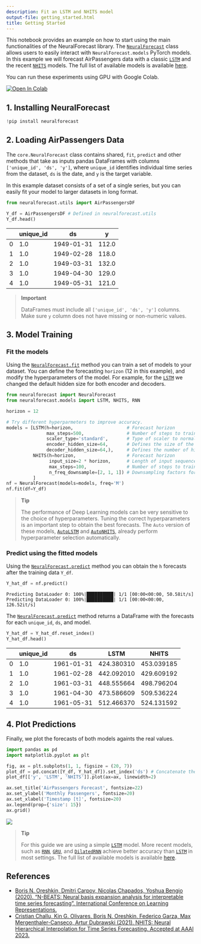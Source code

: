 ```yaml
---
description: Fit an LSTM and NHITS model
output-file: getting_started.html
title: Getting Started
---
```



This notebook provides an example on how to start using the main
functionalities of the NeuralForecast library. The
[`NeuralForecast`](https://Nixtla.github.io/neuralforecast/core.html#neuralforecast)
class allows users to easily interact with `NeuralForecast.models`
PyTorch models. In this example we will forecast AirPassengers data with
a classic
[`LSTM`](https://Nixtla.github.io/neuralforecast/models.lstm.html#lstm)
and the recent
[`NHITS`](https://Nixtla.github.io/neuralforecast/models.nhits.html#nhits)
models. The full list of available models is available
[here](https://nixtla.github.io/neuralforecast/models.html).

You can run these experiments using GPU with Google Colab.

<a href="https://colab.research.google.com/github/Nixtla/neuralforecast/blob/main/nbs/examples/Getting_Started.ipynb" target="_parent"><img src="https://colab.research.google.com/assets/colab-badge.svg" alt="Open In Colab"/></a>

## 1. Installing NeuralForecast

```python
!pip install neuralforecast
```

## 2. Loading AirPassengers Data

The `core.NeuralForecast` class contains shared, `fit`, `predict` and
other methods that take as inputs pandas DataFrames with columns
`['unique_id', 'ds', 'y']`, where `unique_id` identifies individual time
series from the dataset, `ds` is the date, and `y` is the target
variable.

In this example dataset consists of a set of a single series, but you
can easily fit your model to larger datasets in long format.

```python
from neuralforecast.utils import AirPassengersDF

Y_df = AirPassengersDF # Defined in neuralforecast.utils
Y_df.head()
```

|     | unique_id | ds         | y     |
|-----|-----------|------------|-------|
| 0   | 1.0       | 1949-01-31 | 112.0 |
| 1   | 1.0       | 1949-02-28 | 118.0 |
| 2   | 1.0       | 1949-03-31 | 132.0 |
| 3   | 1.0       | 1949-04-30 | 129.0 |
| 4   | 1.0       | 1949-05-31 | 121.0 |

> **Important**
>
> DataFrames must include all `['unique_id', 'ds', 'y']` columns. Make
> sure `y` column does not have missing or non-numeric values.

## 3. Model Training

### Fit the models

Using the
[`NeuralForecast.fit`](https://Nixtla.github.io/neuralforecast/core.html#neuralforecast.fit)
method you can train a set of models to your dataset. You can define the
forecasting `horizon` (12 in this example), and modify the
hyperparameters of the model. For example, for the
[`LSTM`](https://Nixtla.github.io/neuralforecast/models.lstm.html#lstm)
we changed the default hidden size for both encoder and decoders.

```python
from neuralforecast import NeuralForecast
from neuralforecast.models import LSTM, NHITS, RNN
```


```python
horizon = 12

# Try different hyperparmeters to improve accuracy.
models = [LSTM(h=horizon,                    # Forecast horizon
               max_steps=500,                # Number of steps to train
               scaler_type='standard',       # Type of scaler to normalize data
               encoder_hidden_size=64,       # Defines the size of the hidden state of the LSTM
               decoder_hidden_size=64,),     # Defines the number of hidden units of each layer of the MLP decoder
          NHITS(h=horizon,                   # Forecast horizon
                input_size=2 * horizon,      # Length of input sequence
                max_steps=100,               # Number of steps to train
                n_freq_downsample=[2, 1, 1]) # Downsampling factors for each stack output
          ]
nf = NeuralForecast(models=models, freq='M')
nf.fit(df=Y_df)
```

> **Tip**
>
> The performance of Deep Learning models can be very sensitive to the
> choice of hyperparameters. Tuning the correct hyperparameters is an
> important step to obtain the best forecasts. The `Auto` version of
> these models,
> [`AutoLSTM`](https://Nixtla.github.io/neuralforecast/models.html#autolstm)
> and
> [`AutoNHITS`](https://Nixtla.github.io/neuralforecast/models.html#autonhits),
> already perform hyperparameter selection automatically.

### Predict using the fitted models

Using the
[`NeuralForecast.predict`](https://Nixtla.github.io/neuralforecast/core.html#neuralforecast.predict)
method you can obtain the `h` forecasts after the training data `Y_df`.

```python
Y_hat_df = nf.predict()
```

``` text
Predicting DataLoader 0: 100%|██████████| 1/1 [00:00<00:00, 50.58it/s]
Predicting DataLoader 0: 100%|██████████| 1/1 [00:00<00:00, 126.52it/s]
```

The
[`NeuralForecast.predict`](https://Nixtla.github.io/neuralforecast/core.html#neuralforecast.predict)
method returns a DataFrame with the forecasts for each `unique_id`,
`ds`, and model.

```python
Y_hat_df = Y_hat_df.reset_index()
Y_hat_df.head()
```

|     | unique_id | ds         | LSTM       | NHITS      |
|-----|-----------|------------|------------|------------|
| 0   | 1.0       | 1961-01-31 | 424.380310 | 453.039185 |
| 1   | 1.0       | 1961-02-28 | 442.092010 | 429.609192 |
| 2   | 1.0       | 1961-03-31 | 448.555664 | 498.796204 |
| 3   | 1.0       | 1961-04-30 | 473.586609 | 509.536224 |
| 4   | 1.0       | 1961-05-31 | 512.466370 | 524.131592 |

## 4. Plot Predictions

Finally, we plot the forecasts of both models againts the real values.

```python
import pandas as pd
import matplotlib.pyplot as plt
```


```python
fig, ax = plt.subplots(1, 1, figsize = (20, 7))
plot_df = pd.concat([Y_df, Y_hat_df]).set_index('ds') # Concatenate the train and forecast dataframes
plot_df[['y', 'LSTM', 'NHITS']].plot(ax=ax, linewidth=2)

ax.set_title('AirPassengers Forecast', fontsize=22)
ax.set_ylabel('Monthly Passengers', fontsize=20)
ax.set_xlabel('Timestamp [t]', fontsize=20)
ax.legend(prop={'size': 15})
ax.grid()
```

![](/neuralforecast/examples/Getting_Started_files/figure-markdown_strict/cell-9-output-1.png)

> **Tip**
>
> For this guide we are using a simple
> [`LSTM`](https://Nixtla.github.io/neuralforecast/models.lstm.html#lstm)
> model. More recent models, such as
> [`RNN`](https://Nixtla.github.io/neuralforecast/models.rnn.html#rnn),
> [`GRU`](https://Nixtla.github.io/neuralforecast/models.gru.html#gru),
> and
> [`DilatedRNN`](https://Nixtla.github.io/neuralforecast/models.dilated_rnn.html#dilatedrnn)
> achieve better accuracy than
> [`LSTM`](https://Nixtla.github.io/neuralforecast/models.lstm.html#lstm)
> in most settings. The full list of available models is available
> [here](https://nixtla.github.io/neuralforecast/models.html).

## References

-   [Boris N. Oreshkin, Dmitri Carpov, Nicolas Chapados, Yoshua Bengio
    (2020). “N-BEATS: Neural basis expansion analysis for interpretable
    time series forecasting”. International Conference on Learning
    Representations.](https://arxiv.org/abs/1905.10437)<br/>
-   [Cristian Challu, Kin G. Olivares, Boris N. Oreshkin, Federico
    Garza, Max Mergenthaler-Canseco, Artur Dubrawski (2021). NHITS:
    Neural Hierarchical Interpolation for Time Series Forecasting.
    Accepted at AAAI 2023.](https://arxiv.org/abs/2201.12886)

